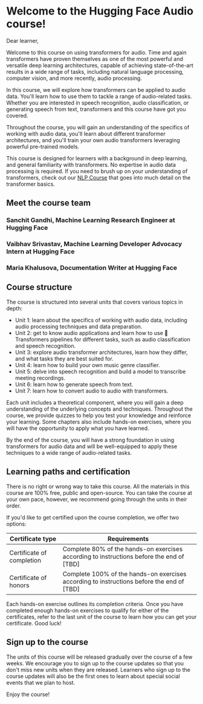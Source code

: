 # Welcome to the Hugging Face Audio course!

Dear learner,

Welcome to this course on using transformers for audio. Time and again transformers have proven themselves as one of the
most powerful and versatile deep learning architectures, capable of achieving state-of-the-art results in a wide range of
tasks, including natural language processing, computer vision, and more recently, audio processing.

In this course, we will explore how transformers can be applied to audio data. You'll learn how to use them to tackle a
range of audio-related tasks. Whether you are interested in speech recognition, audio classification, or generating speech
from text, transformers and this course have got you covered.

Throughout the course, you will gain an understanding of the specifics of working with audio data, you'll learn about different
transformer architectures, and you'll train your own audio transformers leveraging powerful pre-trained models.

This course is designed for learners with a background in deep learning, and general familiarity with transformers.
No expertise in audio data processing is required. If you need to brush up on your understanding of transformers, check out
our [NLP Course](https://huggingface.co/course/chapter1/1) that goes into much detail on the transformer basics.

## Meet the course team

### Sanchit Gandhi, Machine Learning Research Engineer at Hugging Face

<!--  TODO: add the bio here :) -->

### Vaibhav Srivastav, Machine Learning Developer Advocacy Intern at Hugging Face

<!--  TODO: add your bio here :) -->

### Maria Khalusova, Documentation Writer at Hugging Face

<!--  TODO: add your bio here :) -->

## Course structure

The course is structured into several units that covers various topics in depth:

* Unit 1: learn about the specifics of working with audio data, including audio processing techniques and data preparation.
* Unit 2: get to know audio applications and learn how to use 🤗 Transformers pipelines for different tasks, such as
audio classification and speech recognition.
* Unit 3: explore audio transformer architectures, learn how they differ, and what tasks they are best suited for.
* Unit 4: learn how to build your own music genre classifier.
* Unit 5: delve into speech recognition and build a model to transcribe meeting recordings.
* Unit 6: learn how to generate speech from text.
* Unit 7: learn how to convert audio to audio with transformers.

Each unit includes a theoretical component, where you will gain a deep understanding of the underlying concepts and
techniques. Throughout the course, we provide quizzes to help you test your knowledge and reinforce your learning.
Some chapters also include hands-on exercises, where you will have the opportunity to apply what you have learned.

By the end of the course, you will have a strong foundation in using transformers for audio data and will be
well-equipped to apply these techniques to a wide range of audio-related tasks.

## Learning paths and certification

There is no right or wrong way to take this course. All the materials in this course are 100% free, public and open-source.
You can take the course at your own pace, however, we recommend going through the units in their order.

If you'd like to get certified upon the course completion, we offer two options:

| Certificate type   | Requirements |
|---|---|
| Certificate of completion  | Complete 80% of the hands-on exercises according to instructions before the end of [TBD]  |
| Certificate of honors  | Complete 100% of the hands-on exercises according to instructions before the end of [TBD]  |

Each hands-on exercise outlines its completion criteria. Once you have completed enough hands-on exercises to qualify
for either of the certificates, refer to the last unit of the course to learn how you can get your certificate. Good luck!

## Sign up to the course

The units of this course will be released gradually over the course of a few weeks. We encourage you to sign up to the
course updates so that you don't miss new units when they are released. Learners who sign up to the course updates will
also be the first ones to learn about special social events that we plan to host.

<!--  BIG SIGNUP BUTTON -->

Enjoy the course!